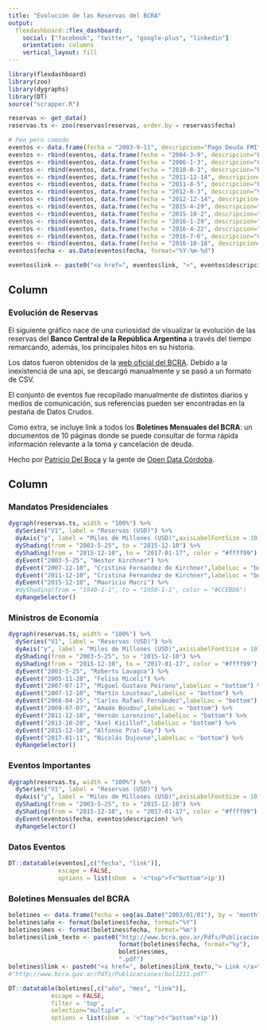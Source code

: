 ```yaml
---
title: "Evolución de las Reservas del BCRA"
output: 
  flexdashboard::flex_dashboard:
    social: ["facebook", "twitter", "google-plus", "linkedin"]
    orientation: columns
    vertical_layout: fill
---
```


<!-- Google Analytics -->
<script>
(function(i,s,o,g,r,a,m){i['GoogleAnalyticsObject']=r;i[r]=i[r]||function(){
(i[r].q=i[r].q||[]).push(arguments)},i[r].l=1*new Date();a=s.createElement(o),
m=s.getElementsByTagName(o)[0];a.async=1;a.src=g;m.parentNode.insertBefore(a,m)
})(window,document,'script','https://www.google-analytics.com/analytics.js','ga');

ga('create', 'UA-50868918-2', 'auto');
ga('send', 'pageview');
</script>
<!-- End Google Analytics -->

```r
library(flexdashboard)
library(zoo)
library(dygraphs)
library(DT)
source("scrapper.R")
```

```r
reservas <- get_data()
reservas.ts <- zoo(reservas$reservas, order.by = reservas$fecha)

# Feo pero comodo
eventos <- data.frame(fecha = "2003-9-11", descripcion="Pago Deuda FMI", link="http://tapas.clarin.com/tapa.html#20030911", stringsAsFactors = F)
eventos <- rbind(eventos, data.frame(fecha = "2004-3-9", descripcion="Pago Deuda FMI", link="http://tapas.clarin.com/tapa.html#20040310"))
eventos <- rbind(eventos, data.frame(fecha = "2006-1-3", descripcion="Cancelacion Deuda FMI", link="http://www.lanacion.com.ar/769528-se-cancelo-la-deuda-con-el-fondo-monetario"))
eventos <- rbind(eventos, data.frame(fecha = "2010-8-3", descripcion="Pago BODEN 2012", link="http://www.bcra.gov.ar/Pdfs/Publicaciones/bol0810.pdf"))
eventos <- rbind(eventos, data.frame(fecha = "2011-12-14", descripcion="Pago Deuda Publica", link="http://www.bcra.gov.ar/Pdfs/Publicaciones/bol0811.pdf"))
eventos <- rbind(eventos, data.frame(fecha = "2011-8-5", descripcion="Pago BODEN 2012", link="http://www.bcra.gov.ar/Pdfs/Publicaciones/bol1211.pdf"))
eventos <- rbind(eventos, data.frame(fecha = "2012-8-3", descripcion="Vencimiento BODEN 2012", link="http://www.ambito.com/648402-economia-efectivizo-el-pago-del-boden-2012"))
eventos <- rbind(eventos, data.frame(fecha = "2012-12-14", descripcion="Pago Cupon PBI", link="http://www.lanacion.com.ar/1537303-el-pais-pago-el-cupon-pbi-y-cayeron-las-reservas"))
eventos <- rbind(eventos, data.frame(fecha = "2015-4-29", descripcion="Colocacion YPF + BONAR 2024", link="http://www.lanacion.com.ar/1788694-las-reservas-del-banco-central-tocaron-su-mayor-nivel-en-18-meses"))
eventos <- rbind(eventos, data.frame(fecha = "2015-10-2", descripcion="Cancelacion BODEN 2015", link="http://economygeeks.com/las-reservas-se-desploman-casi-20-en-octubre-mientras-el-bcra-ajusta-el-cepo/"))
eventos <- rbind(eventos, data.frame(fecha = "2016-1-29", descripcion="Prestamo Puente de Bancos Privados", link="http://www.cronista.com/finanzasmercados/Reservas-el-BCRA-consiguio-un-prestamo-puente-de-bancos-privados-por-us-5.000-millones-20160129-0084.html"))
eventos <- rbind(eventos, data.frame(fecha = "2016-4-22", descripcion="Colocacion Deuda pago Fondos Buitres", link="http://www.ambito.com/836372-tras-la-colocacion-las-reservas-subieron-us-6600-millones"))
eventos <- rbind(eventos, data.frame(fecha = "2016-7-6", descripcion="Colocacion Deuda", link="http://www.bcra.gov.ar/Pdfs/Publicaciones/bol0716.pdf"))
eventos <- rbind(eventos, data.frame(fecha = "2016-10-18", descripcion="Emision de Deuda", link="https://www.atrasdevos.com/2016/10/19/agresivo-plan-de-deuda-el-gobierno-emitio-145-mil-millones-solo-en-el-mes-de-octubre/"))
eventos$fecha <- as.Date(eventos$fecha, format="%Y-%m-%d")

eventos$link <- paste0("<a href=", eventos$link, ">", eventos$descripcion,"</a>")

```


Column {data-width=250}
-----------------------------------------------------------------------

### Evolución de Reservas

El siguiente gráfico nace de una curiosidad de visualizar la evolución de las reservas del **Banco Central de la República Argentina** a través del tiempo remarcando, además, los principales hitos en su historia.

Los datos fueron obtenidos de la [web oficial del BCRA](http://www.bcra.gov.ar/PublicacionesEstadisticas/Principales_variables_datos.asp?descri=1&fecha=Fecha_Serie&campo=Res_Int_BCRA). Debido a la inexistencia de una api, se descargó manualmente y se pasó a un formato de CSV.

El conjunto de eventos fue recopilado manualmente de distintos diarios y medios de comunicación, sus referencias pueden ser encontradas en la pestaña de Datos Crudos.

Como extra, se incluye link a todos los **Boletines Mensuales del BCRA**: un documentos de 10 páginas donde se puede consultar de forma rápida información relevante a la toma y cancelación de deuda.

Hecho por [Patricio Del Boca](https://twitter.com/pdelboca) y la gente de [Open Data Córdoba](http://opendatacordoba.org).

Column {data-width=750, .tabset}
-----------------------------------------------------------------------
### Mandatos Presidenciales

```r
dygraph(reservas.ts, width = "100%") %>%
  dySeries("V1", label = "Reservas (USD)") %>%
  dyAxis("y", label = "Miles de Millones (USD)",axisLabelFontSize = 10) %>%
  dyShading(from = "2003-5-25", to = "2015-12-10") %>%
  dyShading(from = "2015-12-10", to = "2017-01-17", color = "#ffff99") %>%
  dyEvent("2003-5-25", "Nestor Kirchner") %>%
  dyEvent("2007-12-10", "Cristina Fernandez de Kirchner",labelLoc = "bottom") %>%
  dyEvent("2011-12-10", "Cristina Fernandez de Kirchner",labelLoc = "bottom") %>%
  dyEvent("2015-12-10", "Mauricio Macri") %>%
  #dyShading(from = "1940-1-1", to = "1950-1-1", color = "#CCEBD6")
  dyRangeSelector()
```


### Ministros de Economía

```r
dygraph(reservas.ts, width = "100%") %>%
  dySeries("V1", label = "Reservas (USD)") %>%
  dyAxis("y", label = "Miles de Millones (USD)",axisLabelFontSize = 10) %>%
  dyShading(from = "2003-5-25", to = "2015-12-10") %>%
  dyShading(from = "2015-12-10", to = "2017-01-17", color = "#ffff99") %>%
  dyEvent("2003-5-25", "Roberto Lavagna") %>%
  dyEvent("2005-11-28", "Felisa Miceli") %>%
  dyEvent("2007-07-17", "Miguel Gustavo Peirano",labelLoc = "bottom") %>%
  dyEvent("2007-12-10", "Martín Lousteau",labelLoc = "bottom") %>%
  dyEvent("2008-04-25", "Carlos Rafael Fernández",labelLoc = "bottom") %>%
  dyEvent("2009-07-07", "Amado Boudou",labelLoc = "bottom") %>%
  dyEvent("2011-12-10", "Hernán Lorenzino",labelLoc = "bottom") %>%
  dyEvent("2013-10-20", "Axel Kicillof",labelLoc = "bottom") %>%
  dyEvent("2015-12-10", "Alfonso Prat-Gay") %>%
  dyEvent("2017-01-11", "Nicolás Dujovne",labelLoc = "bottom") %>%
  dyRangeSelector()
```


### Eventos Importantes

```r
dygraph(reservas.ts, width = "100%") %>%
  dySeries("V1", label = "Reservas (USD)") %>%
  dyAxis("y", label = "Miles de Millones (USD)",axisLabelFontSize = 10) %>%
  dyShading(from = "2003-5-25", to = "2015-12-10") %>%
  dyShading(from = "2015-12-10", to = "2017-01-17", color = "#ffff99") %>%
  dyEvent(eventos$fecha, eventos$descripcion) %>%
  dyRangeSelector()
```

### Datos Eventos

```r
DT::datatable(eventos[,c("fecha", "link")], 
              escape = FALSE,
              options = list(sDom  = '<"top">f<"bottom">ip'))
```

### Boletines Mensuales del BCRA

```r
boletines <- data.frame(fecha = seq(as.Date("2003/01/01"), by = "month", length.out = 156))
boletines$año <- format(boletines$fecha, format="%Y")
boletines$mes <- format(boletines$fecha, format="%m")
boletines$link_texto <- paste0("http://www.bcra.gov.ar/Pdfs/Publicaciones/bol",
                               format(boletines$fecha, format="%y"),
                               boletines$mes,
                               ".pdf")
boletines$link <- paste0("<a href=", boletines$link_texto,"> Link </a>")
#"http://www.bcra.gov.ar/Pdfs/Publicaciones/bol1211.pdf"

DT::datatable(boletines[,c("año", "mes", "link")], 
            escape = FALSE, 
            filter = 'top', 
            selection="multiple",
            options = list(sDom  = '<"top">t<"bottom">ip'))
```
